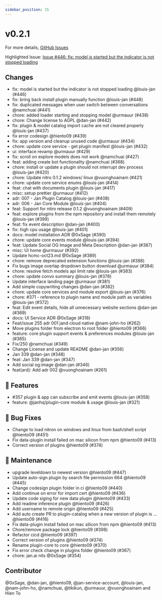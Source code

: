 ```yaml
---
sidebar_position: 15
---
```

# v0.2.1

For more details, [GitHub Issues](https://github.com/janhq/jan/releases/tag/v0.2.1)

Highlighted Issue:  [Issue #446: fix: model is started but the indicator is not stopped loading](https://github.com/janhq/jan/pull/446)

## Changes

- fix: model is started but the indicator is not stopped loading @louis-jan (#446)
- fix: bring back install plugin manually function @louis-jan (#448)
- fix: duplicated messages when user switch between conversations @namchuai (#441)
- chore: added loader starting and stopping model @urmauur (#438)
- chore: Change license to AGPL @dan-jan (#442)
- fix: plugin \& model catalog import cache are not cleared properly @louis-jan (#437)
- fix error codesign @hiento09 (#439)
- fix: app version and cleanup unused code @urmauur (#434)
- chore: update core service - get plugin manifest @louis-jan (#432)
- ui: interface revamp @urmauur (#429)
- fix: scroll on explore models does not work @namchuai (#427)
- feat: adding create bot functionality @namchuai (#368)
- chore: install or update a plugin should not interrupt dev process @louis-jan (#420)
- chore: Update nitro 0.1.2 windows/ linux @vuonghoainam (#421)
- chore: update core service enums @louis-jan (#414)
- feat: chat with documents plugin @louis-jan (#417)
- misc: setup prettier  @urmauur (#412)
- adr: 007 - Jan Plugin Catalog @louis-jan (#408)
- adr: 006 - Jan Core Module @louis-jan (#404)
- feat: Support for nitro release 0.1.2 @vuonghoainam (#409)
- feat: explore plugins from the npm repository and install them remotely @louis-jan (#399)
- feat: fix event description @dan-jan (#400)
- fix: high cpu usage @louis-jan (#401)
- docs: model installation ADR @0xSage (#390)
- chore: update core events module @louis-jan (#394)
- feat: Update Social OG Image and Meta Description @dan-jan (#387)
- misc: UI home @urmauur (#392)
- Update hcmc-oct23.md @0xSage (#389)
- chore: remove deprecated extension functions @louis-jan (#388)
- Fix bugs image overlap dropdown button download @urmauur (#384)
- chore: resolve fetch models api limit rate @louis-jan (#383)
- chore: update convo summary @louis-jan (#378)
- Update interface landing page @urmauur (#381)
- Add simple copywriting changes @dan-jan (#382)
- chore: update core services and module export @louis-jan (#376)
- chore: #371 - reference to plugin name and module path as variables @louis-jan (#372)
- feat: Edit event details, hide all unnecessary website sections @dan-jan (#369)
- docs: UI Service ADR @0xSage (#318)
- Feat/issue 255 adr 001 jand cloud native @nam-john-ho (#262)
- Move plugins folder from electron to root folder @hiento09 (#366)
- feature: core plugin support events \& preferences modules @louis-jan (#365)
- Fix/250 @namchuai (#349)
- Change License and update README @dan-jan (#356)
- Jan 339 @dan-jan (#348)
- feat: Jan 339 @dan-jan (#347)
- Add social og:image @dan-jan (#346)
- feat(ard): Add adr 002 @vuonghoainam (#261)

## 🚀 Features

- #357 plugin \& app can subscribe and emit events @louis-jan (#358)
- feature: @janhq/plugin-core module \& usage @louis-jan (#321)

## 🐛 Bug Fixes

- Change to load nitron on windows and linux from bash/shell script @hiento09 (#451)
- Fix data-plugin install failed on mac silicon from npm @hiento09 (#413)
- Correct version of plugins @hiento09 (#374)

## 🧰 Maintenance

- upgrade leveldown to newest version @hiento09 (#447)
- Update auto-sign plugin by search file permission 664 @hiento09 (#445)
- Change codesign plugin folder in ci @hiento09 (#440)
- Add continue on error for import cert @hiento09 (#436)
- Update code siging for new data plugin @hiento09 (#433)
- Add readme inference plugin @hiento09 (#426)
- Add username to remote origin @hiento09 (#425)
- Add auto create PR to plugin-catalog when a new version of plugin is … @hiento09 (#416)
- Fix data-plugin install failed on mac silicon from npm @hiento09 (#413)
- Chore/remove package lock @hiento09 (#398)
- Refactor cicd @hiento09 (#397)
- Correct version of plugins @hiento09 (#374)
- Rename plugin-core to core @hiento09 (#370)
- Fix error check change in plugins folder @hiento09 (#367)
- chore: jan.ai nits @0xSage (#354)

## Contributor

@0xSage, @dan-jan, @hiento09, @jan-service-account, @louis-jan, @nam-john-ho, @namchuai, @tikikun, @urmauur, @vuonghoainam and Hien To


